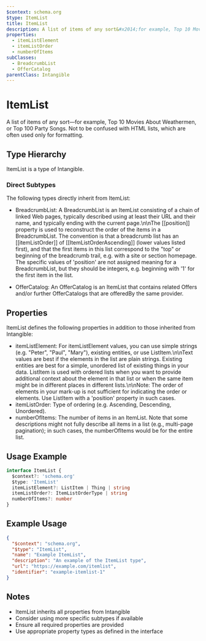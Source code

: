 ```yaml
---
$context: schema.org
$type: ItemList
title: ItemList
description: A list of items of any sort&#x2014;for example, Top 10 Movies About Weathermen, or Top 100 Party Songs. Not to be confused with HTML lists, which are often used only for formatting.
properties:
  - itemListElement
  - itemListOrder
  - numberOfItems
subClasses:
  - BreadcrumbList
  - OfferCatalog
parentClass: Intangible
---
```


# ItemList

A list of items of any sort&#x2014;for example, Top 10 Movies About Weathermen, or Top 100 Party Songs. Not to be confused with HTML lists, which are often used only for formatting.

## Type Hierarchy

ItemList is a type of Intangible.

### Direct Subtypes

The following types directly inherit from ItemList:

- BreadcrumbList: A BreadcrumbList is an ItemList consisting of a chain of linked Web pages, typically described using at least their URL and their name, and typically ending with the current page.\n\nThe [[position]] property is used to reconstruct the order of the items in a BreadcrumbList. The convention is that a breadcrumb list has an [[itemListOrder]] of [[ItemListOrderAscending]] (lower values listed first), and that the first items in this list correspond to the "top" or beginning of the breadcrumb trail, e.g. with a site or section homepage. The specific values of 'position' are not assigned meaning for a BreadcrumbList, but they should be integers, e.g. beginning with '1' for the first item in the list.
      
- OfferCatalog: An OfferCatalog is an ItemList that contains related Offers and/or further OfferCatalogs that are offeredBy the same provider.

## Properties

ItemList defines the following properties in addition to those inherited from Intangible:

- itemListElement: For itemListElement values, you can use simple strings (e.g. "Peter", "Paul", "Mary"), existing entities, or use ListItem.\n\nText values are best if the elements in the list are plain strings. Existing entities are best for a simple, unordered list of existing things in your data. ListItem is used with ordered lists when you want to provide additional context about the element in that list or when the same item might be in different places in different lists.\n\nNote: The order of elements in your mark-up is not sufficient for indicating the order or elements.  Use ListItem with a 'position' property in such cases.
- itemListOrder: Type of ordering (e.g. Ascending, Descending, Unordered).
- numberOfItems: The number of items in an ItemList. Note that some descriptions might not fully describe all items in a list (e.g., multi-page pagination); in such cases, the numberOfItems would be for the entire list.

## Usage Example

```typescript
interface ItemList {
  $context?: 'schema.org'
  $type: 'ItemList'
  itemListElement?: ListItem | Thing | string
  itemListOrder?: ItemListOrderType | string
  numberOfItems?: number
}
```

## Example Usage

```json
{
  "$context": "schema.org",
  "$type": "ItemList",
  "name": "Example ItemList",
  "description": "An example of the ItemList type",
  "url": "https://example.com/itemlist",
  "identifier": "example-itemlist-1"
}
```

## Notes

- ItemList inherits all properties from Intangible
- Consider using more specific subtypes if available
- Ensure all required properties are provided
- Use appropriate property types as defined in the interface
